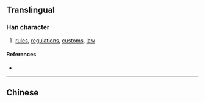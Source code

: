 {{also|椝}}
{{character info}}
==Translingual==

===Han character===
{{Han char|rn=75|rad=木|as=11|sn=15|four=56904|canj=QUD|ids=⿱規木}}

# [[rules]], [[regulations]], [[customs]], [[law]]

====References====
* {{Han ref|kx=0548.120|dkj=15391|dj=0935.290|hdz=21272.070|uh=69FC|ud=27132|bh=E5E4|bd=58852}}

----

==Chinese==
{{zh-see|規|v}}